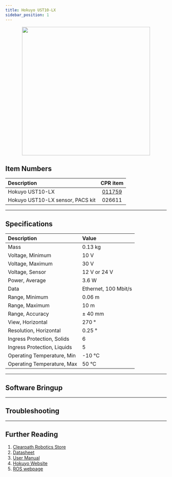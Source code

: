 ```yaml
---
title: Hokuyo UST10-LX
sidebar_position: 1
---
```



<center>
  <img
    src="/img/sensor_images/sensor_hokuyo_ust10lx_1.jpg"
    width="400"
  />
</center>

## Item Numbers

| Description                      |                         CPR item                         |
| :------------------------------- | :------------------------------------------------------: |
| Hokuyo UST10-LX                  | [011759](/assets/pdf/clearpath_robotics_011759-TDS1.pdf) |
| Hokuyo UST10-LX sensor, PACS kit |                          026611                          |

---

## Specifications

| Description                 | Value                |
| :-------------------------- | :------------------- |
| Mass                        | 0.13 kg              |
| Voltage, Minimum            | 10 V                 |
| Voltage, Maximum            | 30 V                 |
| Voltage, Sensor             | 12 V or 24 V         |
| Power, Average              | 3.6 W                |
| Data                        | Ethernet, 100 Mbit/s |
| Range, Minimum              | 0.06 m               |
| Range, Maximum              | 10 m                 |
| Range, Accuracy             | ± 40 mm              |
| View, Horizontal            | 270 °                |
| Resolution, Horizontal      | 0.25 °               |
| Ingress Protection, Solids  | 6                    |
| Ingress Protection, Liquids | 5                    |
| Operating Temperature, Min  | -10 °C               |
| Operating Temperature, Max  | 50 °C                |

---

## Software Bringup

<SoftwareBringup />

---

## Troubleshooting

<Support />

---

## Further Reading

1.  [Clearpath Robotics Store](https://store.clearpathrobotics.com/collections/2dlidar/products/hokuyo-ust-10lx)
2.  [Datasheet](/assets/pdf/clearpath_robotics_011759-TDS1.pdf)
3.  [User Manual](/assets/pdf/clearpath_robotics_011759-TDS2.pdf)
4.  [Hokuyo Website](https://www.hokuyo-aut.jp/search/single.php?serial=167#download)
5.  [ROS webpage](http://wiki.ros.org/urg_node)
